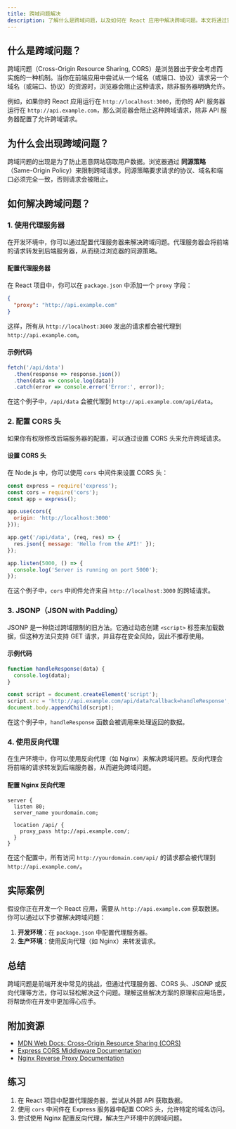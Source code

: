 ```yaml
---
title: 跨域问题解决
description: 了解什么是跨域问题，以及如何在 React 应用中解决跨域问题。本文将通过实际案例和代码示例，帮助你掌握跨域问题的解决方案。
---
```


## 什么是跨域问题？

跨域问题（Cross-Origin Resource Sharing, CORS）是浏览器出于安全考虑而实施的一种机制。当你在前端应用中尝试从一个域名（或端口、协议）请求另一个域名（或端口、协议）的资源时，浏览器会阻止这种请求，除非服务器明确允许。

例如，如果你的 React 应用运行在 `http://localhost:3000`，而你的 API 服务器运行在 `http://api.example.com`，那么浏览器会阻止这种跨域请求，除非 API 服务器配置了允许跨域请求。

## 为什么会出现跨域问题？

跨域问题的出现是为了防止恶意网站窃取用户数据。浏览器通过 **同源策略**（Same-Origin Policy）来限制跨域请求。同源策略要求请求的协议、域名和端口必须完全一致，否则请求会被阻止。

## 如何解决跨域问题？

### 1. 使用代理服务器

在开发环境中，你可以通过配置代理服务器来解决跨域问题。代理服务器会将前端的请求转发到后端服务器，从而绕过浏览器的同源策略。

#### 配置代理服务器

在 React 项目中，你可以在 `package.json` 中添加一个 `proxy` 字段：

```json
{
  "proxy": "http://api.example.com"
}
```

这样，所有从 `http://localhost:3000` 发出的请求都会被代理到 `http://api.example.com`。

#### 示例代码

```javascript
fetch('/api/data')
  .then(response => response.json())
  .then(data => console.log(data))
  .catch(error => console.error('Error:', error));
```

在这个例子中，`/api/data` 会被代理到 `http://api.example.com/api/data`。

### 2. 配置 CORS 头

如果你有权限修改后端服务器的配置，可以通过设置 CORS 头来允许跨域请求。

#### 设置 CORS 头

在 Node.js 中，你可以使用 `cors` 中间件来设置 CORS 头：

```javascript
const express = require('express');
const cors = require('cors');
const app = express();

app.use(cors({
  origin: 'http://localhost:3000'
}));

app.get('/api/data', (req, res) => {
  res.json({ message: 'Hello from the API!' });
});

app.listen(5000, () => {
  console.log('Server is running on port 5000');
});
```

在这个例子中，`cors` 中间件允许来自 `http://localhost:3000` 的跨域请求。

### 3. JSONP（JSON with Padding）

JSONP 是一种绕过跨域限制的旧方法。它通过动态创建 `<script>` 标签来加载数据，但这种方法只支持 GET 请求，并且存在安全风险，因此不推荐使用。

#### 示例代码

```javascript
function handleResponse(data) {
  console.log(data);
}

const script = document.createElement('script');
script.src = 'http://api.example.com/api/data?callback=handleResponse';
document.body.appendChild(script);
```

在这个例子中，`handleResponse` 函数会被调用来处理返回的数据。

### 4. 使用反向代理

在生产环境中，你可以使用反向代理（如 Nginx）来解决跨域问题。反向代理会将前端的请求转发到后端服务器，从而避免跨域问题。

#### 配置 Nginx 反向代理

```nginx
server {
  listen 80;
  server_name yourdomain.com;

  location /api/ {
    proxy_pass http://api.example.com/;
  }
}
```

在这个配置中，所有访问 `http://yourdomain.com/api/` 的请求都会被代理到 `http://api.example.com/`。

## 实际案例

假设你正在开发一个 React 应用，需要从 `http://api.example.com` 获取数据。你可以通过以下步骤解决跨域问题：

1. **开发环境**：在 `package.json` 中配置代理服务器。
2. **生产环境**：使用反向代理（如 Nginx）来转发请求。

## 总结

跨域问题是前端开发中常见的挑战，但通过代理服务器、CORS 头、JSONP 或反向代理等方法，你可以轻松解决这个问题。理解这些解决方案的原理和应用场景，将帮助你在开发中更加得心应手。

## 附加资源

- [MDN Web Docs: Cross-Origin Resource Sharing (CORS)](https://developer.mozilla.org/en-US/docs/Web/HTTP/CORS)
- [Express CORS Middleware Documentation](https://expressjs.com/en/resources/middleware/cors.html)
- [Nginx Reverse Proxy Documentation](https://nginx.org/en/docs/http/ngx_http_proxy_module.html)

## 练习

1. 在 React 项目中配置代理服务器，尝试从外部 API 获取数据。
2. 使用 `cors` 中间件在 Express 服务器中配置 CORS 头，允许特定的域名访问。
3. 尝试使用 Nginx 配置反向代理，解决生产环境中的跨域问题。
